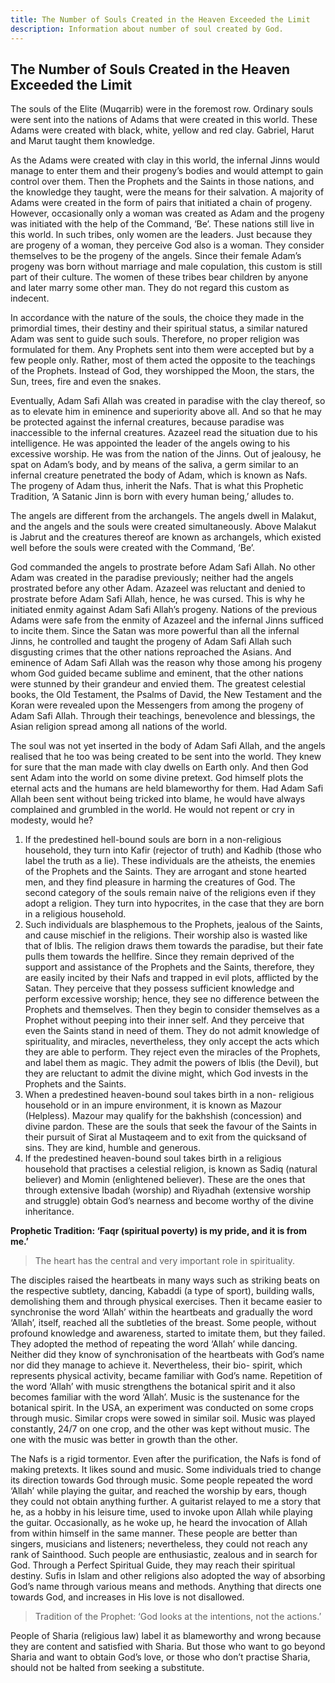 ```yaml
---
title: The Number of Souls Created in the Heaven Exceeded the Limit
description: Information about number of soul created by God.
---
```


## The Number of Souls Created in the Heaven Exceeded the Limit

The souls of the Elite (Muqarrib) were in the foremost row. Ordinary souls
were sent into the nations of Adams that were created in this world. These
Adams were created with black, white, yellow and red clay. Gabriel, Harut
and Marut taught them knowledge.

As the Adams were created with clay in this world, the infernal Jinns would
manage to enter them and their progeny’s bodies and would attempt to
gain control over them. Then the Prophets and the Saints in those nations,
and the knowledge they taught, were the means for their salvation. A
majority of Adams were created in the form of pairs that initiated a chain
of progeny. However, occasionally only a woman was created as Adam
and the progeny was initiated with the help of the Command, ‘Be’. These
nations still live in this world. In such tribes, only women are the leaders.
Just because they are progeny of a woman, they perceive God also is
a woman. They consider themselves to be the progeny of the angels.
Since their female Adam’s progeny was born without marriage and male
copulation, this custom is still part of their culture. The women of these
tribes bear children by anyone and later marry some other man. They do
not regard this custom as indecent.

In accordance with the nature of the souls, the choice they made in the
primordial times, their destiny and their spiritual status, a similar natured
Adam was sent to guide such souls. Therefore, no proper religion was
formulated for them. Any Prophets sent into them were accepted but by a
few people only. Rather, most of them acted the opposite to the teachings
of the Prophets. Instead of God, they worshipped the Moon, the stars, the
Sun, trees, fire and even the snakes.

Eventually, Adam Safi Allah was created in paradise with the clay thereof,
so as to elevate him in eminence and superiority above all. And so that
he may be protected against the infernal creatures, because paradise was
inaccessible to the infernal creatures. Azazeel read the situation due to
his intelligence. He was appointed the leader of the angels owing to his
excessive worship. He was from the nation of the Jinns. Out of jealousy,
he spat on Adam’s body, and by means of the saliva, a germ similar to an
infernal creature penetrated the body of Adam, which is known as Nafs.
The progeny of Adam thus, inherit the Nafs. That is what this Prophetic
Tradition, ‘A Satanic Jinn is born with every human being,’ alludes to.

The angels are different from the archangels. The angels dwell in Malakut,
and the angels and the souls were created simultaneously. Above Malakut
is Jabrut and the creatures thereof are known as archangels, which existed
well before the souls were created with the Command, ‘Be’.

God commanded the angels to prostrate before Adam Safi Allah. No
other Adam was created in the paradise previously; neither had the angels
prostrated before any other Adam. Azazeel was reluctant and denied
to prostrate before Adam Safi Allah, hence, he was cursed. This is why
he initiated enmity against Adam Safi Allah’s progeny. Nations of the
previous Adams were safe from the enmity of Azazeel and the infernal
Jinns sufficed to incite them. Since the Satan was more powerful than all
the infernal Jinns, he controlled and taught the progeny of Adam Safi Allah
such disgusting crimes that the other nations reproached the Asians. And
eminence of Adam Safi Allah was the reason why those among his progeny
whom God guided became sublime and eminent, that the other nations
were stunned by their grandeur and envied them. The greatest celestial
books, the Old Testament, the Psalms of David, the New Testament and
the Koran were revealed upon the Messengers from among the progeny of
Adam Safi Allah. Through their teachings, benevolence and blessings, the
Asian religion spread among all nations of the world.

The soul was not yet inserted in the body of Adam Safi Allah, and the
angels realised that he too was being created to be sent into the world.
They knew for sure that the man made with clay dwells on Earth only.
And then God sent Adam into the world on some divine pretext. God
himself plots the eternal acts and the humans are held blameworthy for them. Had Adam Safi Allah been sent without being tricked into blame,
he would have always complained and grumbled in the world. He would
not repent or cry in modesty, would he?

1. If the predestined hell-bound souls are born in a non-religious
household, they turn into Kafir (rejector of truth) and Kadhib
(those who label the truth as a lie). These individuals are the atheists,
the enemies of the Prophets and the Saints. They are arrogant and
stone hearted men, and they find pleasure in harming the creatures
of God. The second category of the souls remain naive of the
religions even if they adopt a religion. They turn into hypocrites,
in the case that they are born in a religious household.
2. Such individuals are blasphemous to the Prophets, jealous of the
Saints, and cause mischief in the religions. Their worship also is
wasted like that of Iblis. The religion draws them towards the
paradise, but their fate pulls them towards the hellfire. Since they
remain deprived of the support and assistance of the Prophets
and the Saints, therefore, they are easily incited by their Nafs and
trapped in evil plots, afflicted by the Satan. They perceive that they
possess sufficient knowledge and perform excessive worship; hence,
they see no difference between the Prophets and themselves. Then
they begin to consider themselves as a Prophet without peeping
into their inner self. And they perceive that even the Saints stand
in need of them. They do not admit knowledge of spirituality,
and miracles, nevertheless, they only accept the acts which they
are able to perform. They reject even the miracles of the Prophets,
and label them as magic. They admit the powers of Iblis (the
Devil), but they are reluctant to admit the divine might, which
God invests in the Prophets and the Saints.
3. When a predestined heaven-bound soul takes birth in a non-
religious household or in an impure environment, it is known
as Mazour (Helpless). Mazour may qualify for the bakhshish
(concession) and divine pardon. These are the souls that seek the
favour of the Saints in their pursuit of Sirat al Mustaqeem and
to exit from the quicksand of sins. They are kind, humble and
generous.
4. If the predestined heaven-bound soul takes birth in a religious
household that practises a celestial religion, is known as Sadiq (natural believer) and Momin (enlightened believer). These are
the ones that through extensive Ibadah (worship) and Riyadhah
(extensive worship and struggle) obtain God’s nearness and become
worthy of the divine inheritance.

**Prophetic Tradition: ‘Faqr (spiritual poverty) is my pride, and it is
from me.’**
> The heart has the central and very
important role in spirituality.

The disciples raised the heartbeats in many ways such as striking beats on
the respective subtlety, dancing, Kabaddi (a type of sport), building walls,
demolishing them and through physical exercises. Then it became easier
to synchronise the word ‘Allah’ within the heartbeats and gradually the
word ‘Allah’, itself, reached all the subtleties of the breast. Some people,
without profound knowledge and awareness, started to imitate them, but
they failed. They adopted the method of repeating the word ‘Allah’ while
dancing. Neither did they know of synchronisation of the heartbeats with
God’s name nor did they manage to achieve it. Nevertheless, their bio-
spirit, which represents physical activity, became familiar with God’s name.
Repetition of the word ‘Allah’ with music strengthens the botanical spirit
and it also becomes familiar with the word ‘Allah’. Music is the sustenance
for the botanical spirit. In the USA, an experiment was conducted on some
crops through music. Similar crops were sowed in similar soil. Music was
played constantly, 24/7 on one crop, and the other was kept without music.
The one with the music was better in growth than the other.

The Nafs is a rigid tormentor. Even after the purification, the Nafs is fond
of making pretexts. It likes sound and music. Some individuals tried to
change its direction towards God through music. Some people repeated
the word ‘Allah’ while playing the guitar, and reached the worship by
ears, though they could not obtain anything further. A guitarist relayed
to me a story that he, as a hobby in his leisure time, used to invoke upon
Allah while playing the guitar. Occasionally, as he woke up, he heard the
invocation of Allah from within himself in the same manner. These people
are better than singers, musicians and listeners; nevertheless, they could not
reach any rank of Sainthood. Such people are enthusiastic, zealous and in
search for God. Through a Perfect Spiritual Guide, they may reach their
spiritual destiny. Sufis in Islam and other religions also adopted the way of
absorbing God’s name through various means and methods. Anything that
directs one towards God, and increases in His love is not disallowed.

> Tradition of the Prophet: ‘God looks at the intentions, not the actions.’

People of Sharia (religious law) label it as blameworthy and wrong because
they are content and satisfied with Sharia. But those who want to go
beyond Sharia and want to obtain God’s love, or those who don’t practise
Sharia, should not be halted from seeking a substitute.